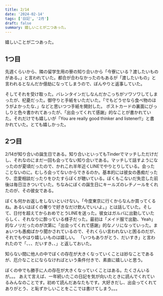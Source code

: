 ```yaml
---
title: 2/14
date: '2024-02-14'
tags: ['日記', '2月']
draft: false
summary: 嬉しいことが二つあった。
---
```


嬉しいことが二つあった。

## 1つ目
先週くらいから、隣の留学生用の寮の知り合いから「今寮にいる？渡したいものがある。」と言われていた。都合が合わなかったのもあるが「渡したいもの」と言われるとなんだか億劫になってしまうので、ぼんやりと返事していた。

そしてそれを受け取った。バレンタインだしなんだかこっちがソワソワしてしまったが、杞憂だった。御守りと手紙をいただいた。「でもどうせなら食べ物のほうがよかったな、」などと思いつつ手紙を開封した。
ポストカードの裏面にびっしりと色々書かれてあったが、「出会ってくれて感謝」的なことが書かれていた。それだけでも嬉しいが「You are really good thinker and listener!!」と書かれていた。とても嬉しかった。

## 2つ目
2/14が知り合いの誕生日である。知り合いといってもTinderでマッチしただけだし、それなのにまだ一回も会ってない知り合いである。マッチして話すようになったのが夏頃だったので、かれこれ半年近くLINEでやりとりしている。会ったことないのに。むしろ会ってないからできるのか。基本的には彼女の愚痴だったり、恋愛相談だったりをひたすらぼくが聴いている。ぼくもこないだ失恋した前後は毎日泣きついていた。ちなみにぼくの誕生日にキールズのレチノールをくれたのが、その彼女である。

ぼくも何かお返しをしないといけない。「今度東京に行くからなんか買ってくるね。あるいはぼくの奢りで好きなだけ飲んでいいよ。」とは話していた。そして、日付を超えてからおめでとうLINEを送った。彼女はガルバに出勤していたらしく、それなりに酔っている様子だった。最初は「メイド服で出勤、Yeah」的なノリだったのが次第に「出会ってくれて感謝」的なノリになっていった。まぁいつも愚痴ばかり聞かされているので、それくらい言われないと困るのだが、それでもやはり嬉しいものは嬉しい。
「いつもありがとう、だいすき」と言われたので「、、、だいすき、、」と返しておいた。

知らない間に他人の中でぼくの存在が大きくなっていくことは妙なことであるが、厄介なことにならなければという条件付きで、素直に嬉しいと思う。

ぼくの中でも勝手に人の存在が大きくなっていくことはある。たくさんいるが。。。
あえて言えば、一年続いたこの日記を気が向いたときに読んでくれているみんなのことです。初めて読んだあなたもです。大好きだし、出会ってくれてありがとう、と恥ずかしいことをここでは書けてしまう。。。